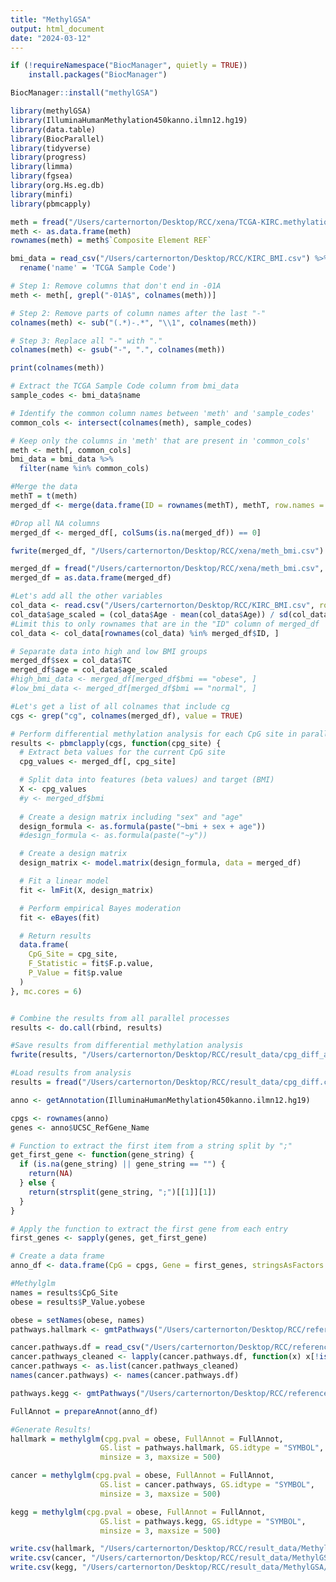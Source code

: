 ```yaml
---
title: "MethylGSA"
output: html_document
date: "2024-03-12"
---
```


```r
if (!requireNamespace("BiocManager", quietly = TRUE))
    install.packages("BiocManager")

BiocManager::install("methylGSA")
```


```r
library(methylGSA)
library(IlluminaHumanMethylation450kanno.ilmn12.hg19)
library(data.table)
library(BiocParallel)
library(tidyverse)
library(progress)
library(limma)
library(fgsea)
library(org.Hs.eg.db)
library(minfi)
library(pbmcapply)

```



```r
meth = fread("/Users/carternorton/Desktop/RCC/xena/TCGA-KIRC.methylation450.tsv", sep= "\t")
meth <- as.data.frame(meth)
rownames(meth) = meth$`Composite Element REF`
```


```r
bmi_data = read_csv("/Users/carternorton/Desktop/RCC/KIRC_BMI.csv") %>%
  rename('name' = 'TCGA Sample Code')
```

```r
# Step 1: Remove columns that don't end in -01A
meth <- meth[, grepl("-01A$", colnames(meth))]

# Step 2: Remove parts of column names after the last "-"
colnames(meth) <- sub("(.*)-.*", "\\1", colnames(meth))

# Step 3: Replace all "-" with "."
colnames(meth) <- gsub("-", ".", colnames(meth))
```

```r
print(colnames(meth))
```

```r

# Extract the TCGA Sample Code column from bmi_data
sample_codes <- bmi_data$name

# Identify the common column names between 'meth' and 'sample_codes'
common_cols <- intersect(colnames(meth), sample_codes)

# Keep only the columns in 'meth' that are present in 'common_cols'
meth <- meth[, common_cols]
bmi_data = bmi_data %>%
  filter(name %in% common_cols)

```

```r
#Merge the data
methT = t(meth)
merged_df <- merge(data.frame(ID = rownames(methT), methT, row.names = NULL), bmi_data, by.x = "ID", by.y = "name", all.x = TRUE)
```

```r
#Drop all NA columns
merged_df <- merged_df[, colSums(is.na(merged_df)) == 0]
```


```r
fwrite(merged_df, "/Users/carternorton/Desktop/RCC/xena/meth_bmi.csv")
```

```r
merged_df = fread("/Users/carternorton/Desktop/RCC/xena/meth_bmi.csv", sep=",")
merged_df = as.data.frame(merged_df)
```

```r
#Let's add all the other variables
col_data <- read.csv("/Users/carternorton/Desktop/RCC/KIRC_BMI.csv", row.names = 1)
col_data$age_scaled = (col_data$Age - mean(col_data$Age)) / sd(col_data$Age)
#Limit this to only rownames that are in the "ID" column of merged_df
col_data <- col_data[rownames(col_data) %in% merged_df$ID, ]
```


```r
# Separate data into high and low BMI groups
merged_df$sex = col_data$TC
merged_df$age = col_data$age_scaled
#high_bmi_data <- merged_df[merged_df$bmi == "obese", ]
#low_bmi_data <- merged_df[merged_df$bmi == "normal", ]
```

```r
#Let's get a list of all colnames that include cg
cgs <- grep("cg", colnames(merged_df), value = TRUE)

# Perform differential methylation analysis for each CpG site in parallel (~30 minutes)
results <- pbmclapply(cgs, function(cpg_site) {
  # Extract beta values for the current CpG site
  cpg_values <- merged_df[, cpg_site]

  # Split data into features (beta values) and target (BMI)
  X <- cpg_values
  #y <- merged_df$bmi
  
  # Create a design matrix including "sex" and "age"
  design_formula <- as.formula(paste("~bmi + sex + age"))
  #design_formula <- as.formula(paste("~y"))

  # Create a design matrix
  design_matrix <- model.matrix(design_formula, data = merged_df)

  # Fit a linear model
  fit <- lmFit(X, design_matrix)

  # Perform empirical Bayes moderation
  fit <- eBayes(fit)

  # Return results
  data.frame(
    CpG_Site = cpg_site,
    F_Statistic = fit$F.p.value,
    P_Value = fit$p.value
  )
}, mc.cores = 6)


# Combine the results from all parallel processes
results <- do.call(rbind, results)
```

```r
#Save results from differential methylation analysis
fwrite(results, "/Users/carternorton/Desktop/RCC/result_data/cpg_diff_adj.csv")
```

```r
#Load results from analysis
results = fread("/Users/carternorton/Desktop/RCC/result_data/cpg_diff.csv", sep = ",")
```

```r
anno <- getAnnotation(IlluminaHumanMethylation450kanno.ilmn12.hg19)

cpgs <- rownames(anno)
genes <- anno$UCSC_RefGene_Name

# Function to extract the first item from a string split by ";"
get_first_gene <- function(gene_string) {
  if (is.na(gene_string) || gene_string == "") {
    return(NA)
  } else {
    return(strsplit(gene_string, ";")[[1]][1])
  }
}

# Apply the function to extract the first gene from each entry
first_genes <- sapply(genes, get_first_gene)

# Create a data frame
anno_df <- data.frame(CpG = cpgs, Gene = first_genes, stringsAsFactors = FALSE)
```



```r
#Methylglm 
names = results$CpG_Site
obese = results$P_Value.yobese

obese = setNames(obese, names)
pathways.hallmark <- gmtPathways("/Users/carternorton/Desktop/RCC/reference/h.all.v2023.2.Hs.symbols.gmt")

cancer.pathways.df = read_csv("/Users/carternorton/Desktop/RCC/reference/PathwayGenes.csv")
cancer.pathways_cleaned <- lapply(cancer.pathways.df, function(x) x[!is.na(x)])
cancer.pathways <- as.list(cancer.pathways_cleaned)
names(cancer.pathways) <- names(cancer.pathways.df)

pathways.kegg <- gmtPathways("/Users/carternorton/Desktop/RCC/reference/c2.cp.kegg_legacy.v2023.2.Hs.symbols.gmt")

FullAnnot = prepareAnnot(anno_df)

#Generate Results!
hallmark = methylglm(cpg.pval = obese, FullAnnot = FullAnnot, 
                    GS.list = pathways.hallmark, GS.idtype = "SYMBOL", 
                    minsize = 3, maxsize = 500)

cancer = methylglm(cpg.pval = obese, FullAnnot = FullAnnot, 
                    GS.list = cancer.pathways, GS.idtype = "SYMBOL", 
                    minsize = 3, maxsize = 500)

kegg = methylglm(cpg.pval = obese, FullAnnot = FullAnnot, 
                    GS.list = pathways.kegg, GS.idtype = "SYMBOL", 
                    minsize = 3, maxsize = 500)


```
```r
write.csv(hallmark, "/Users/carternorton/Desktop/RCC/result_data/MethylGSA/Hallmark_pathways_results.csv")
write.csv(cancer, "/Users/carternorton/Desktop/RCC/result_data/MethylGSA/Cancer_pathways_results.csv")
write.csv(kegg, "/Users/carternorton/Desktop/RCC/result_data/MethylGSA/Kegg_pathways_results.csv")
```


